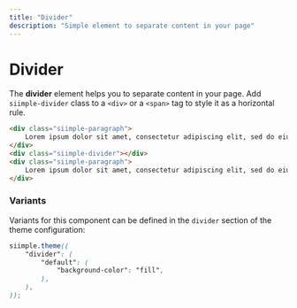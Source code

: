 ```yaml
---
title: "Divider"
description: "Simple element to separate content in your page"
---
```


# Divider

The **divider** element helps you to separate content in your page. Add `siimple-divider` class to a `<div>` or a `<span>` tag to style it as a horizontal rule.

```html live=true
<div class="siimple-paragraph">
    Lorem ipsum dolor sit amet, consectetur adipiscing elit, sed do eiusmod tempor incididunt ut labore et dolore magna aliqua.
</div>
<div class="siimple-divider"></div>
<div class="siimple-paragraph">
    Lorem ipsum dolor sit amet, consectetur adipiscing elit, sed do eiusmod tempor incididunt ut labore et dolore magna aliqua.
</div>
```

### Variants

Variants for this component can be defined in the `divider` section of the theme configuration:

```scss
siimple.theme((
    "divider": (
        "default": (
            "background-color": "fill",
        ),
    ),
));
```
